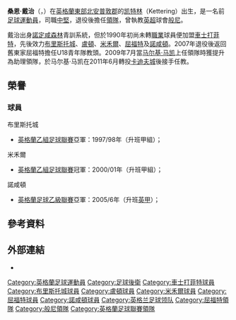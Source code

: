 {{noteTA|G1=足球|G2=FAcup
|T=zh-hans:肖恩·戴奇; zh-hk:桑恩·戴治;
|1=zh-hans:肖恩; zh-hk:桑恩;
|2=zh-hans:戴奇; zh-hk:戴治;
|3=zh-hans:马尔基·马凯; zh-hk:馬爾基·麥基;
}}
{{Infobox football biography
| name = 桑恩·戴治<br />''Sean Dyche''
| image = [[File:Sean_Dyche.jpg|220px]]
| fullname = Sean Dyche
| height = {{height|ft=6|in=0}}
| birth_date  = {{Birth date and age|1971|06|28|df=yes}}
| birth_place = [[英格蘭|英格蘭]][[Kettering|凯特林]]
| currentclub = 
| clubnumber =
| position = [[後衛_(足球)|後衛]]
| youthyears1 = 1989–1990
| youthclubs1 = [[诺丁汉森林足球俱乐部|諾定咸森林]]
| years1 = 1990–1997
| years2 = 1997–1999
| years3 = 1999
| years4 = 1999–2002
| years5 = 2002–2005
| years6 = 2005–2007
| clubs1 = [[切斯特菲尔德足球俱乐部|車士打菲特]]
| clubs2 = [[布里斯托尔城足球俱乐部|布里斯托城]]
| clubs3 = → [[卢顿足球俱乐部|盧頓]]
| clubs4 = [[米尔沃尔足球俱乐部|米禾爾]]
| clubs5 = [[沃特福德足球俱乐部|屈福特]]
| clubs6 = [[北安普顿足球俱乐部|諾咸頓]]
| caps1 = 231
| goals1 = 8
| caps2 = 18
| goals2 = 0
| caps3 = 14
| goals3 = 1
| caps4 = 69
| goals4 = 3
| caps5 = 72
| goals5 = 0
| caps6 = 56
| goals6 = 0
| totalcaps = 460
| totalgoals = 12
| nationalyears1=
| nationalteam1=
| nationalcaps1= 
| nationalgoals1 = 
| manageryears1= 2011–2012
| managerclubs1= [[沃特福德足球俱乐部|屈福特]]
| manageryears2= 2012–2022
| managerclubs2= [[伯恩利足球俱乐部|般尼]] 
| pcupdate = 2011年10月25日 (二) 07:00 (UTC)
| ntupdate =
}}

'''桑恩·戴治'''（{{lang-en|'''Sean Dyche'''}}，{{bd|1971年|6月28日|catidx=Dyche, Sean}}）在[[英格蘭|英格蘭]][[英格蘭東|東部]][[北安普敦郡|北安普敦郡]]的[[凯特林|凯特林]]（Kettering）出生，是一名前[[足球|足球]][[運動員|運動員]]，司職[[後衛_(足球)|中堅]]，退役後擔任[[教练|領隊]]，曾執教[[英超|英超]]球會[[伯恩利足球俱乐部|般尼]]。

戴治出身[[诺丁汉森林足球俱乐部|諾定咸森林]]青訓系統，但於1990年初尚未轉[[職業|職業]]球員便加盟[[切斯特菲尔德足球俱乐部|車士打菲特]]，先後效力[[布里斯托尔城足球俱乐部|布里斯托城]]、[[卢顿足球俱乐部|盧頓]]、[[米尔沃尔足球俱乐部|米禾爾]]、[[沃特福德足球俱乐部|屈福特]]及[[北安普顿足球俱乐部|諾咸頓]]。2007年退役後返回舊東家屈福特擔任U18青年隊教頭。2009年7月當[[马尔基·马凯|马尔基·马凯]]上任領隊時獲提升為助理領隊，於马尔基·马凯在2011年6月轉投[[卡迪夫城足球俱乐部|卡迪夫城]]後接手任教。
<!--
==生平==
===球員===
'Stone Cold' Sean Dyche was a youth team player at [[Nottingham_Forest_F.C.|Nottingham Forest]] in the late [[1980s|1980s]], while [[Brian_Clough|Brian Clough]] was still manager, but he left in early 1990 having never turned professional and signed for [[Chesterfield_F.C.|Chesterfield]], where he later became captain and helped them win the [[Football_League_Third_Division|Division Three]] playoffs in 1995 and reach the [[FA_Cup|FA Cup]] semi-final in 1997. In the FA Cup semi final against Middlesbrough he scored a penalty to put Chesterfield 2–0 up, only for the game to finish 3–3 and Chesterfield to lose the replay 3–0. Dyche had a spell on loan at Luton Town, where he scored once against Gillingham in 14 league appearances.<ref>{{cite news 
|url=http://www.guardian.co.uk/football/1999/mar/27/newsstory.sport2
|title=Nationwide League review
|publisher=[[The_Guardian|The Guardian]] 
|date=27 March 1999 |accessdate=22 February 2010
| location=London
| first=Jason
| last=Tomas}}</ref> He then left for [[Bristol_City_F.C.|Bristol City]] and helped them win promotion to [[Football_League_First_Division|Division One]] in his first season, but they lasted just one season at this level and Dyche was on the move again, this time to [[Millwall_F.C.|Millwall]]. He enjoyed further success at Millwall, as they won promotion to Division One in 2001 and came close to a [[Premier_League|Premier League]] place the following year, only to lose to eventual promotion winners [[Birmingham_City_F.C.|Birmingham City]] in the playoffs. He then had a three-year spell at [[Watford_F.C.|Watford]] where he was captain in his final season with the club. Dyche signed for [[Northampton_Town_F.C.|Northampton Town]] in 2005,<ref>[http://www.watfordfc.premiumtv.co.uk/page/NewsDetail/0,,10400~681965,00.html Dyche joins Cobblers]</ref> and was involved in their [[2005-06_in_English_football|2005–06]] promotion from [[Football_League_Two|League Two]]. He fell out of favour after the arrival of [[Stuart_Gray_(footballer_born_1960)|Stuart Gray]] as manager, and was released at the end of the [[2006-07_in_English_football|2006–07]] season. <ref>[http://www.ntfc.premiumtv.co.uk/page/NewsDetail/0,,10425~1019900,00.html Dyche heads list of departures]</ref> He subsequently retired from the game, becoming Under-18s coach at former club [[Watford_F.C.|Watford]].<ref>[http://www.watfordfc.premiumtv.co.uk/page/NewsDetail/0,,10400~1088879,00.html Twice as Dyche]</ref>

===領隊===
Dyche became assistant manager at Watford on 6 July 2009 after [[Malky_Mackay|Malky Mackay]] was appointed manager.<ref>[http://www.watfordfc.com/page/NewsDetail/0,,10400~1713975,00.html]</ref> On 21 June 2011, Dyche was appointed manager of Watford, following Mackay's decision to join [[Cardiff_City_F.C.|Cardiff City]].<ref>{{Citeweb|url=http://www.watfordfc.com/page/NewsDetail/0,,10400~2379710,00.html|title=Official:Sean Dyche is Watford's new manager|accessdate=21 June 2011|date=21 June 2011|publisher=Watford Football Club}}</ref>
-->

==榮譽==
===球員===
;布里斯托城
* [[英格蘭足球聯賽|英格蘭乙組足球聯賽]]亞軍：1997/98年（升班甲組）；

;米禾爾
* [[英格蘭足球聯賽|英格蘭乙組足球聯賽]]冠軍：2000/01年（升班甲組）；

;諾咸頓
* [[英格蘭足球乙級聯賽|英格蘭足球乙級聯賽]]亞軍：2005/6年（升班[[英甲|英甲]]）；

==參考資料==
{{Reflist}}

==外部連結==
*{{soccerbase|id=2242|name=Sean Dyche}}

{{屈福特領隊}}

{{DEFAULTSORT:Dyche, Sean}}
[[Category:英格蘭足球運動員|Category:英格蘭足球運動員]]
[[Category:足球後衛|Category:足球後衛]]
[[Category:車士打菲特球員|Category:車士打菲特球員]]
[[Category:布里斯托城球員|Category:布里斯托城球員]]
[[Category:盧頓球員|Category:盧頓球員]]
[[Category:米禾爾球員|Category:米禾爾球員]]
[[Category:屈福特球員|Category:屈福特球員]]
[[Category:諾咸頓球員|Category:諾咸頓球員]]
[[Category:英格兰足球领队|Category:英格兰足球领队]]
[[Category:屈福特領隊|Category:屈福特領隊]]
[[Category:般尼領隊|Category:般尼領隊]]
[[Category:英格蘭足球聯賽領隊|Category:英格蘭足球聯賽領隊]]